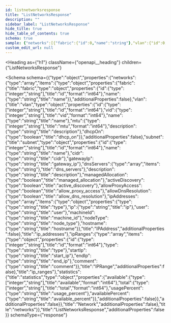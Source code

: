 ```yaml
---
id: listnetworksresponse
title: "ListNetworksResponse"
description: ""
sidebar_label: "ListNetworksResponse"
hide_title: true
hide_table_of_contents: true
schema: true
sample: {"networks":[{"fabric":{"id":0,"name":"string"},"vlan":{"id":0,"vid":0,"name":"string","mtu":0,"description":"string","dhcpOn":true},"subnet":{"id":0,"name":"string","cidr":"string","gatewayIp":"string","dnsServers":["string"],"description":"string","managedAllocation":true,"activeDiscovery":true,"allowProxyAccess":true,"allowDnsResolution":true,"ipAddresses":[{"type":"string","ip":"string","user":"string","machineId":"string","nodeType":"string","hostname":"string"}],"ipRanges":[{"id":0,"type":"string","startIp":"string","endIp":"string","comment":"string"}],"statistics":{"available":0,"total":0,"usagePercent":"string","availablePercent":"string"}}}]}
custom_edit_url: null
---
```



<Heading
  as={"h1"}
  className={"openapi__heading"}
  children={"ListNetworksResponse"}
>
</Heading>





<Schema
  schema={{"type":"object","properties":{"networks":{"type":"array","items":{"type":"object","properties":{"fabric":{"title":"fabric","type":"object","properties":{"id":{"type":["integer","string"],"title":"id","format":"int64"},"name":{"type":"string","title":"name"}},"additionalProperties":false},"vlan":{"title":"vlan","type":"object","properties":{"id":{"type":["integer","string"],"title":"id","format":"int64"},"vid":{"type":["integer","string"],"title":"vid","format":"int64"},"name":{"type":"string","title":"name"},"mtu":{"type":["integer","string"],"title":"mtu","format":"int64"},"description":{"type":"string","title":"description"},"dhcpOn":{"type":"boolean","title":"dhcp_on"}},"additionalProperties":false},"subnet":{"title":"subnet","type":"object","properties":{"id":{"type":["integer","string"],"title":"id","format":"int64"},"name":{"type":"string","title":"name"},"cidr":{"type":"string","title":"cidr"},"gatewayIp":{"type":"string","title":"gateway_ip"},"dnsServers":{"type":"array","items":{"type":"string"},"title":"dns_servers"},"description":{"type":"string","title":"description"},"managedAllocation":{"type":"boolean","title":"managed_allocation"},"activeDiscovery":{"type":"boolean","title":"active_discovery"},"allowProxyAccess":{"type":"boolean","title":"allow_proxy_access"},"allowDnsResolution":{"type":"boolean","title":"allow_dns_resolution"},"ipAddresses":{"type":"array","items":{"type":"object","properties":{"type":{"type":"string","title":"type"},"ip":{"type":"string","title":"ip"},"user":{"type":"string","title":"user"},"machineId":{"type":"string","title":"machine_id"},"nodeType":{"type":"string","title":"node_type"},"hostname":{"type":"string","title":"hostname"}},"title":"IPAddress","additionalProperties":false},"title":"ip_addresses"},"ipRanges":{"type":"array","items":{"type":"object","properties":{"id":{"type":["integer","string"],"title":"id","format":"int64"},"type":{"type":"string","title":"type"},"startIp":{"type":"string","title":"start_ip"},"endIp":{"type":"string","title":"end_ip"},"comment":{"type":"string","title":"comment"}},"title":"IPRange","additionalProperties":false},"title":"ip_ranges"},"statistics":{"title":"statistics","type":"object","properties":{"available":{"type":["integer","string"],"title":"available","format":"int64"},"total":{"type":["integer","string"],"title":"total","format":"int64"},"usagePercent":{"type":"string","title":"usage_percent"},"availablePercent":{"type":"string","title":"available_percent"}},"additionalProperties":false}},"additionalProperties":false}},"title":"Network","additionalProperties":false},"title":"networks"}},"title":"ListNetworksResponse","additionalProperties":false}}
  schemaType={"response"}
>
  
</Schema>
            